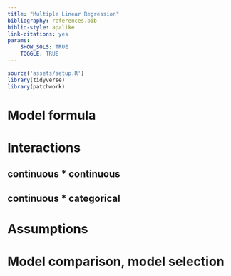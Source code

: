 ```yaml
---
title: "Multiple Linear Regression"
bibliography: references.bib
biblio-style: apalike
link-citations: yes
params: 
    SHOW_SOLS: TRUE
    TOGGLE: TRUE
---
```


```r
source('assets/setup.R')
library(tidyverse)
library(patchwork)
```

# Model formula

# Interactions

## continuous * continuous

## continuous * categorical

# Assumptions

# Model comparison, model selection



